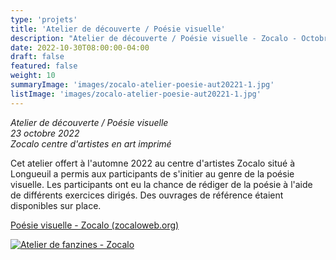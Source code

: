 ```yaml
---
type: 'projets'
title: 'Atelier de découverte / Poésie visuelle'
description: "Atelier de découverte / Poésie visuelle - Zocalo - Octobre 2022"
date: 2022-10-30T08:00:00-04:00
draft: false
featured: false
weight: 10
summaryImage: 'images/zocalo-atelier-poesie-aut20221-1.jpg'
listImage: 'images/zocalo-atelier-poesie-aut20221-1.jpg'             
---
```


_Atelier de découverte / Poésie visuelle  
23 octobre 2022  
Zocalo centre d'artistes en art imprimé_

<ImageGrid 
  match="images/zocalo-atelier-poesie-aut20221-*" 
  sortOrder="asc" 
  rowHeight={200} 
  margins={10} 
  thumbnailResizeOptions="600x600 q100 Lanczos" 
  showExif={false} 
  previewType="blur" 
  embedPreview={true} 
  thumbnailHoverEffect="enlarge" 
  lastRow="nojustify" 
/>

Cet atelier offert à l'automne 2022 au centre d'artistes Zocalo situé à Longueuil a permis aux participants de s'initier au genre de la poésie visuelle. Les participants ont eu la chance de rédiger de la poésie à l'aide de différents exercices dirigés. Des ouvrages de référence étaient disponibles sur place.

[Poésie visuelle - Zocalo (zocaloweb.org)](https://zocaloweb.org/produit/poesie-visuelle/)

<div>
  <a href="https://zocaloweb.org/atelier-de-fanzines-faimtl-2019/">
    <img src="images/logo-zocalo.png" alt="Atelier de fanzines - Zocalo" style={{maxWidth: "200px"}} />
  </a>
</div>
